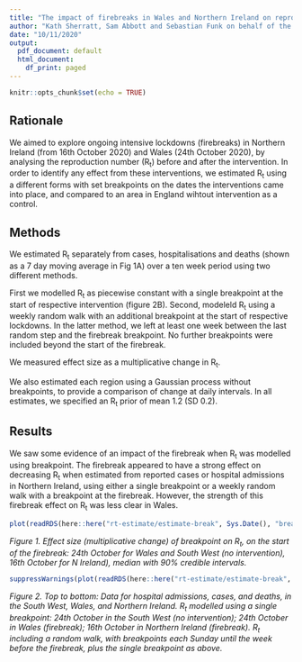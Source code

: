 ```yaml
---
title: "The impact of firebreaks in Wales and Northern Ireland on reproduction numbers"
author: "Kath Sherratt, Sam Abbott and Sebastian Funk on behalf of the CMMID Covid-19 Working Group"
date: "10/11/2020"
output:
  pdf_document: default
  html_document:
    df_print: paged
---
```


```r
knitr::opts_chunk$set(echo = TRUE)
```

## Rationale

We aimed to explore ongoing intensive lockdowns (firebreaks) in Northern Ireland (from 16th October 2020) and Wales (24th October 2020), by analysing the reproduction number (R~t~) before and after the intervention. In order to identify any effect from these interventions, we estimated R~t~ using a different forms with set breakpoints on the dates the interventions came into place, and compared to an area in England wihtout intervention as a control.

## Methods

We estimated R~t~ separately from cases, hospitalisations and deaths (shown as a 7 day moving average in Fig 1A) over a ten week period using two different methods.

First we modelled R~t~ as piecewise constant with a single breakpoint at the start of respective intervention (figure 2B). Second, modeleld R~t~ using a weekly random walk  with an additional breakpoint at the start of respective lockdowns. In the latter method, we left at least one week between the last random step and the firebreak breakpoint. No further breakpoints were included beyond the start of the firebreak.

We measured effect size as a multiplicative change in R~t~.

We also estimated each region using a Gaussian process without breakpoints, to provide a comparison of change at daily intervals. In all estimates, we specified an R~t~ prior of mean 1.2 (SD 0.2). 

## Results

We saw some evidence of an impact of the firebreak when R~t~ was modelled using breakpoint. The firebreak appeared to have a strong effect on decreasing R~t~ when estimated from reported cases or hospital admissions in Northern Ireland, using either a single breakpoint or a weekly random walk with a breakpoint at the firebreak. However, the strength of this firebreak effect on R~t~ was less clear in Wales.

```r
plot(readRDS(here::here("rt-estimate/estimate-break", Sys.Date(), "break-effect-size.rds")))
```
*Figure 1. Effect size (multiplicative change) of breakpoint on R~t~, on the start of the firebreak: 24th October for Wales and South West (no intervention), 16th October for N Ireland), median with 90% credible intervals.*

```r
suppressWarnings(plot(readRDS(here::here("rt-estimate/estimate-break", Sys.Date(), "sw-wales-ni.rds"))))
```
*Figure 2. Top to bottom: Data for hospital admissions, cases, and deaths, in the South West, Wales, and Northern Ireland. R~t~ modelled using a single breakpoint: 24th October in the South West (no intervention); 24th October in Wales (firebreak); 16th October in Northern Ireland (firebreak). R~t~ including a random walk, with breakpoints each Sunday until the week before the firebreak, plus the single breakpoint as above.*
